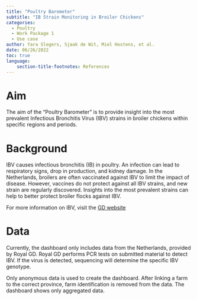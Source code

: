 ```yaml
---
title: "Poultry Barometer"
subtitle: "IB Strain Monitoring in Broiler Chickens"
categories:
  - Poultry
  - Work Package 1
  - Use case
author: Yara Slegers, Sjaak de Wit, Miel Hostens, et al.
date: 06/26/2022
toc: true
language: 
    section-title-footnotes: References
---
```


# Aim

The aim of the "Poultry Barometer" is to provide insight into the most prevalent Infectious Bronchitis Virus (IBV) strains in broiler chickens within specific regions and periods.

# Background

IBV causes infectious bronchitis (IB) in poultry. An infection can lead to respiratory signs, drop in production, and kidney damage. In the Netherlands, broilers are often vaccinated against IBV to limit the impact of disease. However, vaccines do not protect against all IBV strains, and new strain are regularly discovered. Insights into the most prevalent strains can help to better protect broiler flocks against IBV.

For more information on IBV, visit the [GD website](https://www.gdanimalhealth.com/Disease-control/Animal-diseases/Infectious-Bronchitis)

# Data

Currently, the dashboard only includes data from the Netherlands, provided by Royal GD. Royal GD performs PCR tests on submitted material to detect IBV. If the virus is detected, sequencing will determine the specific IBV genotype.

Only anonymous data is used to create the dashboard. After linking a farm to the correct province, farm identification is removed from the data. The dashboard shows only aggregated data.
